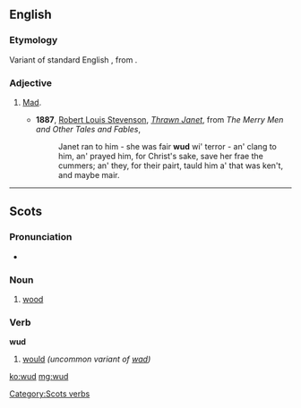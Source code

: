 ==English==

===Etymology===
Variant of standard English {{term|wood|lang=en}}, from {{etyl|ang|en}} {{term/t|ang|wōd||mad, insane}}.

===Adjective===
{{en-adj}}

# {{context|dialectal|lang=en}} [[mad|Mad]].
#* '''1887''', [[w:Robert Louis Stevenson|Robert Louis Stevenson]], ''[[s:Thrawn Janet|Thrawn Janet]]'', from ''The Merry Men and Other Tales and Fables'',
#*: Janet ran to him - she was fair '''wud''' wi' terror - an' clang to him, an' prayed him, for Christ's sake, save her frae the cummers; an' they, for their pairt, tauld him a' that was ken't, and maybe mair.

----

==Scots==

===Pronunciation===
* {{IPA|/wʌd/|lang=sco}}

===Noun===
{{sco-noun}}

# {{context|South Scots|lang=sco}} [[wood]]

===Verb===
'''wud'''

# {{context|South Scots|lang=sco}} [[would]] ''(uncommon variant of [[wad]])''

[[Category:Scots verbs]]

[[ko:wud]]
[[mg:wud]]